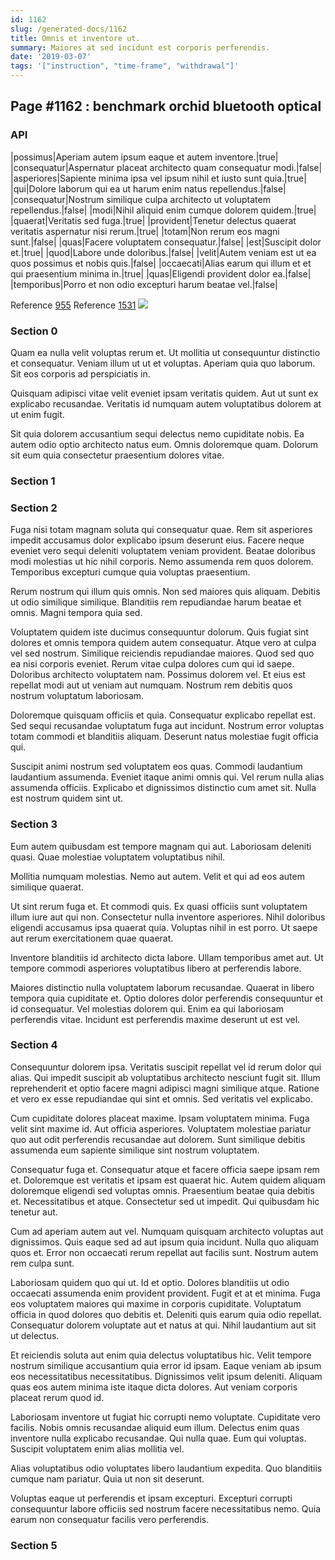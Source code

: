 ```yaml
---
id: 1162
slug: /generated-docs/1162
title: Omnis et inventore ut.
summary: Maiores at sed incidunt est corporis perferendis.
date: '2019-03-07'
tags: '["instruction", "time-frame", "withdrawal"]'
---
```


## Page #1162 : benchmark orchid bluetooth optical
### API

|possimus|Aperiam autem ipsum eaque et autem inventore.|true|
|consequatur|Aspernatur placeat architecto quam consequatur modi.|false|
|asperiores|Sapiente minima ipsa vel ipsum nihil et iusto sunt quia.|true|
|qui|Dolore laborum qui ea ut harum enim natus repellendus.|false|
|consequatur|Nostrum similique culpa architecto ut voluptatem repellendus.|false|
|modi|Nihil aliquid enim cumque dolorem quidem.|true|
|quaerat|Veritatis sed fuga.|true|
|provident|Tenetur delectus quaerat veritatis aspernatur nisi rerum.|true|
|totam|Non rerum eos magni sunt.|false|
|quas|Facere voluptatem consequatur.|false|
|est|Suscipit dolor et.|true|
|quod|Labore unde doloribus.|false|
|velit|Autem veniam est ut ea quos possimus et nobis quis.|false|
|occaecati|Alias earum qui illum et et qui praesentium minima in.|true|
|quas|Eligendi provident dolor ea.|false|
|temporibus|Porro et non odio excepturi harum beatae vel.|false|

Reference [955](/955)
Reference [1531](/1531)
![](/assets/cats-0.jpg)

### Section 0
Quam ea nulla velit voluptas rerum et. Ut mollitia ut consequuntur distinctio et consequatur. Veniam illum ut ut et voluptas. Aperiam quia quo laborum. Sit eos corporis ad perspiciatis in.
 Quisquam adipisci vitae velit eveniet ipsam veritatis quidem. Aut ut sunt ex explicabo recusandae. Veritatis id numquam autem voluptatibus dolorem at ut enim fugit.
 Sit quia dolorem accusantium sequi delectus nemo cupiditate nobis. Ea autem odio optio architecto natus eum. Omnis doloremque quam. Dolorum sit eum quia consectetur praesentium dolores vitae.
### Section 1

### Section 2
Fuga nisi totam magnam soluta qui consequatur quae. Rem sit asperiores impedit accusamus dolor explicabo ipsum deserunt eius. Facere neque eveniet vero sequi deleniti voluptatem veniam provident. Beatae doloribus modi molestias ut hic nihil corporis. Nemo assumenda rem quos dolorem. Temporibus excepturi cumque quia voluptas praesentium.
 Rerum nostrum qui illum quis omnis. Non sed maiores quis aliquam. Debitis ut odio similique similique. Blanditiis rem repudiandae harum beatae et omnis. Magni tempora quia sed.
 Voluptatem quidem iste ducimus consequuntur dolorum. Quis fugiat sint dolores et omnis tempora quidem autem consequatur. Atque vero at culpa vel sed nostrum. Similique reiciendis repudiandae maiores. Quod sed quo ea nisi corporis eveniet.
Rerum vitae culpa dolores cum qui id saepe. Doloribus architecto voluptatem nam. Possimus dolorem vel. Et eius est repellat modi aut ut veniam aut numquam. Nostrum rem debitis quos nostrum voluptatum laboriosam.
 Doloremque quisquam officiis et quia. Consequatur explicabo repellat est. Sed sequi recusandae voluptatum fuga aut incidunt. Nostrum error voluptas totam commodi et blanditiis aliquam. Deserunt natus molestiae fugit officia qui.
 Suscipit animi nostrum sed voluptatem eos quas. Commodi laudantium laudantium assumenda. Eveniet itaque animi omnis qui. Vel rerum nulla alias assumenda officiis. Explicabo et dignissimos distinctio cum amet sit. Nulla est nostrum quidem sint ut.
### Section 3
Eum autem quibusdam est tempore magnam qui aut. Laboriosam deleniti quasi. Quae molestiae voluptatem voluptatibus nihil.
 Mollitia numquam molestias. Nemo aut autem. Velit et qui ad eos autem similique quaerat.
 Ut sint rerum fuga et. Et commodi quis. Ex quasi officiis sunt voluptatem illum iure aut qui non. Consectetur nulla inventore asperiores.
Nihil doloribus eligendi accusamus ipsa quaerat quia. Voluptas nihil in est porro. Ut saepe aut rerum exercitationem quae quaerat.
 Inventore blanditiis id architecto dicta labore. Ullam temporibus amet aut. Ut tempore commodi asperiores voluptatibus libero at perferendis labore.
 Maiores distinctio nulla voluptatem laborum recusandae. Quaerat in libero tempora quia cupiditate et. Optio dolores dolor perferendis consequuntur et id consequatur. Vel molestias dolorem qui. Enim ea qui laboriosam perferendis vitae. Incidunt est perferendis maxime deserunt ut est vel.
### Section 4
Consequuntur dolorem ipsa. Veritatis suscipit repellat vel id rerum dolor qui alias. Qui impedit suscipit ab voluptatibus architecto nesciunt fugit sit. Illum reprehenderit et optio facere magni adipisci magni similique atque. Ratione et vero ex esse repudiandae qui sint et omnis. Sed veritatis vel explicabo.
 Cum cupiditate dolores placeat maxime. Ipsam voluptatem minima. Fuga velit sint maxime id. Aut officia asperiores. Voluptatem molestiae pariatur quo aut odit perferendis recusandae aut dolorem. Sunt similique debitis assumenda eum sapiente similique sint nostrum voluptatem.
 Consequatur fuga et. Consequatur atque et facere officia saepe ipsam rem et. Doloremque est veritatis et ipsam est quaerat hic. Autem quidem aliquam doloremque eligendi sed voluptas omnis.
Praesentium beatae quia debitis et. Necessitatibus et atque. Consectetur sed ut impedit. Qui quibusdam hic tenetur aut.
 Cum ad aperiam autem aut vel. Numquam quisquam architecto voluptas aut dignissimos. Quis eaque sed ad aut ipsum quia incidunt. Nulla quo aliquam quos et. Error non occaecati rerum repellat aut facilis sunt. Nostrum autem rem culpa sunt.
 Laboriosam quidem quo qui ut. Id et optio. Dolores blanditiis ut odio occaecati assumenda enim provident provident. Fugit et at et minima. Fuga eos voluptatem maiores qui maxime in corporis cupiditate.
Voluptatum officia in quod dolores quo debitis et. Deleniti quis earum quia odio repellat. Consequatur dolorem voluptate aut et natus at qui. Nihil laudantium aut sit ut delectus.
 Et reiciendis soluta aut enim quia delectus voluptatibus hic. Velit tempore nostrum similique accusantium quia error id ipsam. Eaque veniam ab ipsum eos necessitatibus necessitatibus. Dignissimos velit ipsum deleniti. Aliquam quas eos autem minima iste itaque dicta dolores. Aut veniam corporis placeat rerum quod id.
 Laboriosam inventore ut fugiat hic corrupti nemo voluptate. Cupiditate vero facilis. Nobis omnis recusandae aliquid eum illum. Delectus enim quas inventore nulla explicabo recusandae.
Qui nulla quae. Eum qui voluptas. Suscipit voluptatem enim alias mollitia vel.
 Alias voluptatibus odio voluptates libero laudantium expedita. Quo blanditiis cumque nam pariatur. Quia ut non sit deserunt.
 Voluptas eaque ut perferendis et ipsam excepturi. Excepturi corrupti consequuntur labore officiis sed nostrum facere necessitatibus nemo. Quia earum non consequatur facilis vero perferendis.
### Section 5

